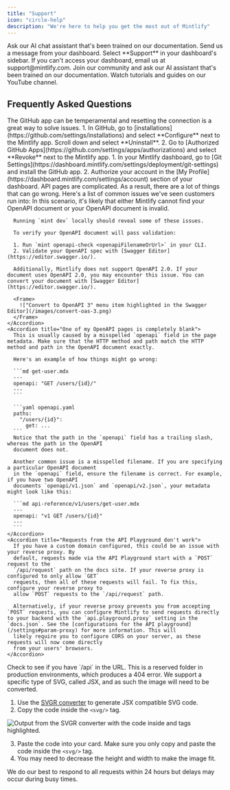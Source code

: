 ```yaml
---
title: "Support"
icon: "circle-help"
description: "We're here to help you get the most out of Mintlify"
---
```


<Card title="Ask our docs" icon="message-circle-question" href="https://mintlify.com/docs/quickstart?share_chat=3524d1e4-c8bb-4367-87f8-4eb8be8edf4b">
  Ask our AI chat assistant that's been trained on our documentation.
</Card>

<CardGroup cols={2}>
  <Card title="Dashboard widget" icon="messages-square" href="https://dashboard.mintlify.com/">
    Send us a message from your dashboard. Select **Support** in your dashboard's sidebar.
  </Card>
  <Card title="Email Us" icon="mail" href="mailto:support@mintlify.com">
    If you can't access your dashboard, email us at support@mintlify.com.
  </Card>
  <Card title="Ask AI" icon="bot" href="https://mintlify.com/community">
    Join our community and ask our AI assistant that's been trained on our documentation.
  </Card>
  <Card title="YouTube" icon="youtube" href="https://www.youtube.com/@GetMintlify/videos">
    Watch tutorials and guides on our YouTube channel.
  </Card>
</CardGroup>

## Frequently Asked Questions

<Accordion title="GitHub app issues" icon="merge">
  The GitHub app can be temperamental and resetting the connection is a great way to solve issues.
  
  <Steps>
    <Step title="Uninstall the Mintlify app through GitHub">
      1. In GitHub, go to [installations](https://github.com/settings/installations) and select **Configure** next to the Mintlify app. Scroll down and select **Uninstall**.
      2. Go to [Authorized GitHub Apps](https://github.com/settings/apps/authorizations) and select **Revoke** next to the Mintlify app.
    </Step>
    <Step title="Reinstall the Mintlify app">
      1. In your Mintlify dashboard, go to [Git Settings](https://dashboard.mintlify.com/settings/deployment/git-settings) and install the GitHub app.
      2. Authorize your account in the [My Profile](https://dashboard.mintlify.com/settings/account) section of your dashboard.
    </Step>
  </Steps>
</Accordion>

<Accordion title="API page issues" icon="book-open">
  API pages are complicated. As a result, there are a lot of things that can go wrong. Here's a list of common issues we've seen customers run into:

  <AccordionGroup>
    <Accordion title="All of my OpenAPI pages are completely blank">
      In this scenario, it's likely that either Mintlify cannot find your OpenAPI document or your OpenAPI document is invalid.

      Running `mint dev` locally should reveal some of these issues.

      To verify your OpenAPI document will pass validation:

      1. Run `mint openapi-check <openapiFilenameOrUrl>` in your CLI.
      2. Validate your OpenAPI spec with [Swagger Editor](https://editor.swagger.io/).

      Additionally, Mintlify does not support OpenAPI 2.0. If your document uses OpenAPI 2.0, you may encounter this issue. You can convert your document with [Swagger Editor](https://editor.swagger.io/).

      <Frame>
        !["Convert to OpenAPI 3" menu item highlighted in the Swagger Editor](/images/convert-oas-3.png)
      </Frame>
    </Accordion>
    <Accordion title="One of my OpenAPI pages is completely blank">
      This is usually caused by a misspelled `openapi` field in the page metadata. Make sure that the HTTP method and path match the HTTP method and path in the OpenAPI document exactly.

      Here's an example of how things might go wrong:

      ```md get-user.mdx
      ---
      openapi: "GET /users/{id}/"
      ---
      ```

      ```yaml openapi.yaml
      paths:
        "/users/{id}":
          get: ...
      ```
      Notice that the path in the `openapi` field has a trailing slash, whereas the path in the OpenAPI
      document does not.

      Another common issue is a misspelled filename. If you are specifying a particular OpenAPI document
      in the `openapi` field, ensure the filename is correct. For example, if you have two OpenAPI
      documents `openapi/v1.json` and `openapi/v2.json`, your metadata might look like this:

      ```md api-reference/v1/users/get-user.mdx
      ---
      openapi: "v1 GET /users/{id}"
      ---
      ```
    </Accordion>
    <Accordion title="Requests from the API Playground don't work">
      If you have a custom domain configured, this could be an issue with your reverse proxy. By
      default, requests made via the API Playground start with a `POST` request to the
      `/api/request` path on the docs site. If your reverse proxy is configured to only allow `GET`
      requests, then all of these requests will fail. To fix this, configure your reverse proxy to
      allow `POST` requests to the `/api/request` path.

      Alternatively, if your reverse proxy prevents you from accepting `POST` requests, you can configure Mintlify to send requests directly to your backend with the `api.playground.proxy` setting in the `docs.json`. See the [configurations for the API playground](/settings#param-proxy) for more information. This will
      likely require you to configure CORS on your server, as these requests will now come directly
      from your users' browsers.
    </Accordion>
  </AccordionGroup>
</Accordion>

<Accordion title="Docs page won't load (error 404)" icon="ban" iconType="regular">
  Check to see if you have `/api` in the URL. This is a reserved folder in production environments, which produces a 404 error.
</Accordion>


<Accordion title="Issues adding SVG to a card" icon="image">
We support a specific type of SVG, called JSX, and as such the image will need to be converted.

1. Use the [SVGR converter](https://react-svgr.com/playground/) to generate JSX compatible SVG code.
2. Copy the code inside the `<svg/>` tag.

![Output from the SVGR converter with the code inside <svg> and </svg> tags highlighted.](/images/svg-jsx.png)

3. Paste the code into your card. Make sure you only copy and paste the code inside the `<svg/>` tag.
4. You may need to decrease the height and width to make the image fit.
</Accordion>


<Info>
We do our best to respond to all requests within 24 hours but delays may occur during busy times.
</Info>

